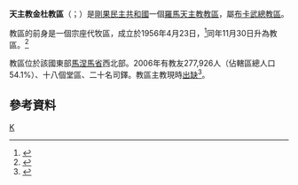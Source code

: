 {{Refimprove|time=2019-08-07T19:37:48+00:00}}
{{Infobox Roman Catholic diocese
|Roman Catholic Diocese of = 天主教金杜教區
|Latin name of diocese = Dioecesis Kinduensis
|image =Kindu church.jpg
|caption =主教座堂
|location = [[剛果民主共和國|剛果民主共和國]]
|territory =
|population = 277,926
|rite = 拉丁禮
|patron =
|province = 布卡武
|established = 1956年
|cathedral =
|co-cathedral =
|leadership = 主教
|website =
|pope = {{incumbent pope}}
|ordinary = （[[教座出缺|教座出缺]]）
|coadjutor bishop =
|auxiliary =
|emeritus =
}}

'''天主教金杜教區'''（{{lang-la|Dioecesis Kinduensis}}；{{lang-fr|Diocèse de Kindu}}）是[[剛果民主共和國|剛果民主共和國]]一個[[羅馬天主教|羅馬天主教]][[教區|教區]]，屬[[天主教布卡武總教區|布卡武總教區]]。

教區的前身是一個宗座代牧區，成立於1956年4月23日，<ref>{{cite journal
|journal=[[宗座公報|宗座公報]]
|publisher=梵蒂岡出版社
|date=1956年
|volume=48
|title=''Apostolica Sedes''
|page=647
|url=http://www.vatican.va/archive/aas/documents/AAS%20482%20%5B1956%5D%20-%20ocr.pdf
|access-date=2014-01-08
|archive-date=2016-03-05
|archive-url=https://web.archive.org/web/20160305142717/http://www.vatican.va/archive/aas/documents/AAS%20482%20%5B1956%5D%20-%20ocr.pdf
|dead-url=no
}}</ref>同年11月30日升為教區。<ref>{{cite journal
|journal=[[宗座公報|宗座公報]]
|publisher=梵蒂岡出版社
|date=1960年
|volume=52
|title=''Cum parvulum''
|page=372
|url=http://www.vatican.va/archive/aas/documents/AAS%2052%20%5B1960%5D%20-%20ocr.pdf
|access-date=2014-01-08
|archive-date=2016-04-09
|archive-url=https://web.archive.org/web/20160409030818/http://www.vatican.va/archive/aas/documents/AAS%2052%20%5B1960%5D%20-%20ocr.pdf
|dead-url=no
}}</ref>

教區位於該國東部[[馬涅馬省|馬涅馬省]]西北部。2006年有教友277,926人（佔轄區總人口54.1%）、十八個堂區、二十名司鐸。教區主教現時[[教座出缺|出缺]]<ref>{{cite press release |title=Resignations and Appointments, 23.04.2019 |url=https://press.vatican.va/content/salastampa/en/bollettino/pubblico/2019/04/23/190423a.html |publisher=Holy See Press Office |accessdate=2019-08-07 |archiveurl=https://web.archive.org/web/20190807190906/https://press.vatican.va/content/salastampa/en/bollettino/pubblico/2019/04/23/190423a.html |archivedate=2019-08-07 |language=en |date=2019-04-23 |dead-url=no }}</ref>。

==參考資料==
{{reflist}}

{{剛果民主共和國天主教教區}}
[[Category:剛果民主共和國天主教教區|K]]